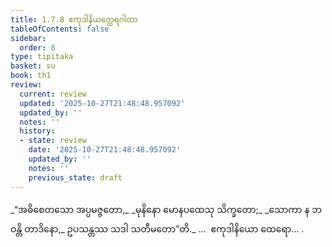 ```yaml
---
title: 1.7.8 ဧကုဒါနိယတ္ထေရဂါထာ
tableOfContents: false
sidebar:
  order: 8
type: tipitaka
basket: su
book: th1
review:
  current: review
  updated: '2025-10-27T21:48:48.957092'
  updated_by: ''
  notes: ''
  history:
  - state: review
    date: '2025-10-27T21:48:48.957092'
    updated_by: ''
    notes: ''
    previous_state: draft
---
```



<ReviewStatus review={frontmatter.review} showDetails={true} />

<HypothesisAnnotation frontmatter={frontmatter} />

<DynamicBreadcrumb />

<Division number="68" book="th1" e="ch" v="19" p="234">

<Paragraph number="153" type="verses" book="th1">
_“အဓိစေတသော အပ္ပမဇ္ဇတော,_  
_မုနိနော မောနပထေသု သိက္ခတော;_  
_သောကာ န ဘဝန္တိ တာဒိနော,_  
ဥပသန္တဿ သဒါ သတီမတော”တိ._  


</Paragraph>
</Division>

<Paragraph number="154" type="center" book="th1">
…  ဧကုဒါနိယော ထေရော… .
</Paragraph>